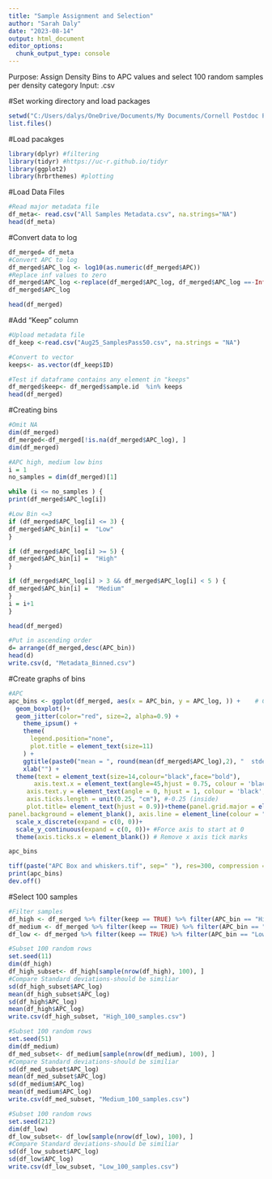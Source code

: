 ---
title: "Sample Assignment and Selection"
author: "Sarah Daly"
date: "2023-08-14"
output: html_document
editor_options: 
  chunk_output_type: console
---
Purpose:  Assign Density Bins to APC values and select 100 random samples per density category 
Input:  .csv

#Set working directory and load packages 
```{r}
setwd("C:/Users/dalys/OneDrive/Documents/My Documents/Cornell Postdoc Papers/Review Paper/Manuscript/Code/Sample Binning and Selection")
list.files()
```

#Load pacakges 
```{r}
library(dplyr) #filtering
library(tidyr) #https://uc-r.github.io/tidyr
library(ggplot2)
library(hrbrthemes) #plotting
```

#Load Data Files 
```{r}
#Read major metadata file
df_meta<- read.csv("All Samples Metadata.csv", na.strings="NA")
head(df_meta)
```

#Convert data to log
```{r}
df_merged= df_meta
#Convert APC to log
df_merged$APC_log <- log10(as.numeric(df_merged$APC))
#Replace inf values to zero 
df_merged$APC_log <-replace(df_merged$APC_log, df_merged$APC_log ==-Inf, 0)
df_merged$APC_log

head(df_merged)
```

#Add "Keep" column
```{r}
#Upload metadata file
df_keep <-read.csv("Aug25_SamplesPass50.csv", na.strings = "NA")

#Convert to vector
keeps<- as.vector(df_keep$ID)

#Test if dataframe contains any element in "keeps" 
df_merged$keep<- df_merged$sample.id  %in% keeps
head(df_merged)

```

#Creating bins
```{r}
#Omit NA
dim(df_merged)
df_merged<-df_merged[!is.na(df_merged$APC_log), ]
dim(df_merged)

#APC high, medium low bins
i = 1
no_samples = dim(df_merged)[1]

while (i <= no_samples ) {
print(df_merged$APC_log[i])

#Low Bin <=3
if (df_merged$APC_log[i] <= 3) {
df_merged$APC_bin[i] =  "Low"
}

if (df_merged$APC_log[i] >= 5) {
df_merged$APC_bin[i] =  "High"
}

if (df_merged$APC_log[i] > 3 && df_merged$APC_log[i] < 5 ) {
df_merged$APC_bin[i] =  "Medium"
}
i = i+1
}

head(df_merged)

#Put in ascending order 
d= arrange(df_merged,desc(APC_bin))
head(d)
write.csv(d, "Metadata_Binned.csv")
```

#Create graphs of bins
```{r}
#APC
apc_bins <- ggplot(df_merged, aes(x = APC_bin, y = APC_log, )) +    # Create boxplot chart in ggplot2
  geom_boxplot()+
  geom_jitter(color="red", size=2, alpha=0.9) +
    theme_ipsum() +
    theme(
      legend.position="none",
      plot.title = element_text(size=11)
    ) +
    ggtitle(paste0("mean = ", round(mean(df_merged$APC_log),2), "  stdev= ", round(sd(df_merged$APC_log),2) )) +
    xlab("") +
  theme(text = element_text(size=14,colour="black",face="bold"), 
       axis.text.x = element_text(angle=45,hjust = 0.75, colour = 'black',margin=unit(c(0.5,0.5,0.5,0.5), "cm")),
     axis.text.y = element_text(angle = 0, hjust = 1, colour = 'black',margin=unit(c(0.5,0.5,0.5,0.5), "cm")),
     axis.ticks.length = unit(0.25, "cm"), #-0.25 (inside)
     plot.title= element_text(hjust = 0.9))+theme(panel.grid.major = element_blank(), panel.grid.minor = element_blank(), #Remove background
panel.background = element_blank(), axis.line = element_line(colour = "black"))+ylab(expression(bold(paste("APC (CFU/mL) "))))+ #change y label
  scale_x_discrete(expand = c(0, 0))+
  scale_y_continuous(expand = c(0, 0))+ #Force axis to start at 0 
  theme(axis.ticks.x = element_blank()) # Remove x axis tick marks

apc_bins

tiff(paste("APC Box and whiskers.tif", sep=" "), res=300, compression = "lzw", height=9, width=5, units="in")
print(apc_bins)
dev.off()
```

#Select 100 samples 
```{r}
#Filter samples 
df_high <- df_merged %>% filter(keep == TRUE) %>% filter(APC_bin == "High")
df_medium <- df_merged %>% filter(keep == TRUE) %>% filter(APC_bin == "Medium")
df_low <- df_merged %>% filter(keep == TRUE) %>% filter(APC_bin == "Low")

#Subset 100 random rows
set.seed(11)
dim(df_high)
df_high_subset<- df_high[sample(nrow(df_high), 100), ]
#Compare Standard deviations-should be similiar 
sd(df_high_subset$APC_log)
mean(df_high_subset$APC_log)
sd(df_high$APC_log)
mean(df_high$APC_log)
write.csv(df_high_subset, "High_100_samples.csv")

#Subset 100 random rows
set.seed(51)
dim(df_medium)
df_med_subset<- df_medium[sample(nrow(df_medium), 100), ]
#Compare Standard deviations-should be similiar 
sd(df_med_subset$APC_log)
mean(df_med_subset$APC_log)
sd(df_medium$APC_log)
mean(df_medium$APC_log)
write.csv(df_med_subset, "Medium_100_samples.csv")

#Subset 100 random rows
set.seed(212)
dim(df_low)
df_low_subset<- df_low[sample(nrow(df_low), 100), ]
#Compare Standard deviations-should be similiar 
sd(df_low_subset$APC_log)
sd(df_low$APC_log)
write.csv(df_low_subset, "Low_100_samples.csv")

```
